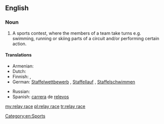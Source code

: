 ==English==
{{wikipedia}}

===Noun===
{{en-noun}}

# A sports contest, where the members of a team take turns e.g. swimming, running or skiing parts of a circuit and/or performing certain action.

====Translations====
{{trans-top|sports contest}}
* Armenian: {{qualifier|running}} {{t|hy|փոխանցումավազք|tr=pʿoxancʿumavazkʿ|sc=Armn}}
* Dutch: {{t+|nl|estafette|f}}
* Finnish: {{t|fi|viestikilpailu}}, {{t+|fi|viesti}}
* German: [[Staffelwettbewerb]] {{m}} {{qualifier|general}}, [[Staffellauf]] {{m}} {{qualifier|running}}, [[Staffelschwimmen]] {{n}} {{qualifier|swimming}}
{{trans-mid}}
* Russian: {{t+|ru|эстафета|f|tr=estaféta}}
* Spanish: [[carrera#Spanish|carrera]] de [[relevo]]s
{{trans-bottom}}

[[Category:en:Sports]]

[[my:relay race]]
[[pl:relay race]]
[[tr:relay race]]